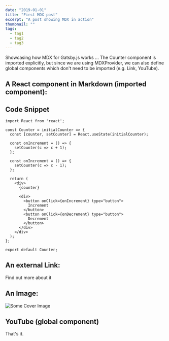 ```yaml
---
date: "2019-01-01"
title: "First MDX post"
excerpt: "A post showing MDX in action"
thumbnail: ""
tags:
  - tag1
  - tag2
  - tag3
---
```


Showcasing how MDX for Gatsby.js works ... The Counter component is imported explicitly, but since we are using MDXProvider, we can also define global components which don't need to be imported (e.g. Link, YouTube).

## A React component in Markdown (imported component):

<Counter initialCounter={3} />

## Code Snippet

```jsx{1,4-6}
import React from 'react';

const Counter = initialCounter => {
  const [counter, setCounter] = React.useState(initialCounter);

  const onIncrement = () => {
    setCounter(c => c + 1);
  };

  const onIncrement = () => {
    setCounter(c => c - 1);
  };

  return (
    <div>
      {counter}

      <div>
        <button onClick={onIncrement} type="button">
          Increment
        </button>
        <button onClick={onDecrement} type="button">
          Decrement
        </button>
      </div>
    </div>
  );
};

export default Counter;
```

## An external Link:

<Link to="https://roadtoreact.com/">Find out more about it</Link>

## An Image:

![Some Cover Image](./images/banner.jpg)

## YouTube (global component)

<YouTube videoId="rI8tNMsozo0" />

That's it.